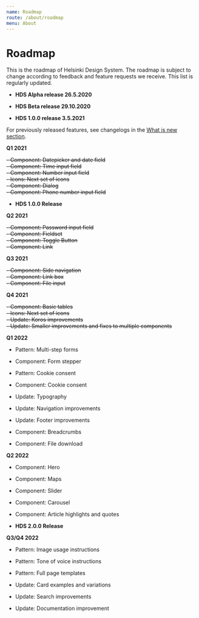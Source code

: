 ```yaml
---
name: Roadmap
route: /about/roadmap
menu: About
---
```



# Roadmap

<LargeParagraph>
   This is the roadmap of Helsinki Design System. The roadmap is subject to change according to feedback and feature requests we receive. This list is regularly updated.
</LargeParagraph>


- **HDS Alpha release 26.5.2020**

- **HDS Beta release 29.10.2020**

- **HDS 1.0.0 release 3.5.2021**

For previously released features, see changelogs in the [What is new section](/about/new).

**Q1 2021**

~~- Component: Datepicker and date field~~<br/>
~~- Component: Time input field~~<br/>
~~- Component: Number input field~~<br/>
~~- Icons: Next set of icons~~<br/>
~~- Component: Dialog~~<br/>
~~- Component: Phone number input field~~<br/>


- **HDS 1.0.0 Release**

**Q2 2021**


~~- Component: Password input field~~<br/>
~~- Component: Fieldset~~<br/>
~~- Component: Toggle Button~~<br/>
~~- Component: Link~~<br/>


**Q3 2021**


~~- Component: Side navigation~~<br/>
~~- Component: Link box~~<br/>
~~- Component: File input~~<br/>


**Q4 2021**

~~- Component: Basic tables~~<br/>
~~- Icons: Next set of icons~~<br/>
~~- Update: Koros improvements~~<br/>
~~- Update: Smaller improvements and fixes to multiple components~~<br/>


**Q1 2022**
- Pattern: Multi-step forms
- Component: Form stepper


- Pattern: Cookie consent
- Component: Cookie consent

- Update: Typography
- Update: Navigation improvements
- Update: Footer improvements


- Component: Breadcrumbs
- Component: File download


**Q2 2022**
- Component: Hero
- Component: Maps
- Component: Slider
- Component: Carousel
- Component: Article highlights and quotes


- **HDS 2.0.0 Release**


**Q3/Q4 2022**
- Pattern: Image usage instructions
- Pattern: Tone of voice instructions
- Pattern: Full page templates


- Update: Card examples and variations
- Update: Search improvements
- Update: Documentation improvement
